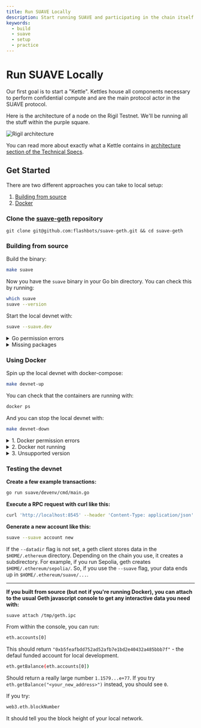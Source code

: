 ```yaml
---
title: Run SUAVE Locally
description: Start running SUAVE and participating in the chain itself
keywords:
  - build
  - suave
  - setup
  - practice
---
```


# Run SUAVE Locally

Our first goal is to start a "Kettle". Kettles house all components necessary to perform confidential compute and are the main protocol actor in the SUAVE protocol.

Here is the architecture of a node on the Rigil Testnet. We'll be running all the stuff within the purple square.

![Rigil architecture](/assets/rigil-architecture.svg)

You can read more about exactly what a Kettle contains in [architecture section of the Technical Specs](/technical/specs/rigil/#architecture).

## Get Started

There are two different approaches you can take to local setup:

1. [Building from source](#building-from-source)
2. [Docker](#using-docker)

### Clone the [suave-geth](https://github.com/flashbots/suave-geth/) repository

```shell
git clone git@github.com:flashbots/suave-geth.git && cd suave-geth
```

### Building from source

Build the binary:

```bash
make suave
```

Now you have the `suave` binary in your Go bin directory. You can check this by running:

```bash
which suave
suave --version
```

Start the local devnet with:

```bash
suave --suave.dev
```

<details>
  <summary>Go permission errors</summary>
  <div>
    <div>
      <div>
        If you are seeing:
        <br />
        <pre>
          "cp: cannot create regular file '/bin/suave': Permission denied"
        </pre>
        <br />
        <br />
        it is most likely because you have not set your GOPATH correctly. You can
        do so by running:
        <br />
        <br />
        <pre>export GOPATH=$HOME/go</pre>
      </div>
    </div>
  </div>
</details>
<details>
  <summary>Missing packages</summary>
  <div>
    <div>
      <div>
        If you have set up a new machine to run through this, you'll also need
        to install Make and Go:
        <br />
        <pre>sudo apt install make golang-go</pre>
      </div>
    </div>
  </div>
</details>

### Using Docker

Spin up the local devnet with docker-compose:

```bash
make devnet-up
```

You can check that the containers are running with:

```bash
docker ps
```

And you can stop the local devnet with:

```bash
make devnet-down
```

<details>
  <summary>1. Docker permission errors</summary>
  <div>
    <div>
      <div>
        It is likely best to create a new user group for Docker, rather than run
        the above command as sudo. You can do by running:
        <br />
        <br />
        <pre>sudo usermod -aG docker $USER newgrp docker</pre>
      </div>
    </div>
  </div>
</details>
<details>
  <summary>2. Docker not running</summary>
  <div>
    <div>
      <div>
        Make sure that Docker is running. On most Linux machines, you can do
        this with:
        <br />
        <pre>sudo systemctl start docker</pre>
        <br />
        You can check the current status with:
        <br />
        <pre>sudo systemctl status docker</pre>
        <br />
        If you installed Docker and still run into issues with docker-compose,
        you can try:
        <br />
        <pre>sudo apt install docker-compose</pre>
      </div>
    </div>
  </div>
</details>
<details>
  <summary>3. Unsupported version</summary>
  <div>
    <div>
      <div>
        If you're running an older version of Docker, you may get a message that
        looks like this:
        <br />
        <pre>
          ERROR: Version in "././suave/devenv/docker-compose.yml" is
          unsupported.
        </pre>
        <br />
        Go to the file in "/suave/devenv/docker-compose.yml" and change the
        first line to use <b>3.3</b> rather than <b>3.8</b>.
      </div>
    </div>
  </div>
</details>

### Testing the devnet

**Create a few example transactions:**

```bash
go run suave/devenv/cmd/main.go
```

**Execute a RPC request with curl like this:**

```bash
curl 'http://localhost:8545' --header 'Content-Type: application/json' --data '{ "jsonrpc":"2.0", "method":"eth_blockNumber", "params":[], "id":83 }'
```

**Generate a new account like this:**

```bash
suave --suave account new
```

If the `--datadir` flag is not set, a geth client stores data in the `$HOME/.ethereum` directory. Depending on the chain you use, it creates a subdirectory. For example, if you run Sepolia, geth creates `$HOME/.ethereum/sepolia/`. So, if you use the `--suave` flag, your data ends up in `$HOME/.ethereum/suave/...`.

---

**If you built from source (but not if you're running Docker), you can attach to the usual Geth javascript console to get any interactive data you need with:**

```bash
suave attach /tmp/geth.ipc
```

From within the console, you can run:

```bash
eth.accounts[0]
```

This should return `"0xb5feafbdd752ad52afb7e1bd2e40432a485bbb7f"` - the defaul funded account for local development.
```bash
eth.getBalance(eth.accounts[0])
```

Should return a really large number `1.1579...e+77`. If you try `eth.getBalance("<your_new_address>")` instead, you should see `0`.

If you try:

```bash
web3.eth.blockNumber
```

It should tell you the block height of your local network.